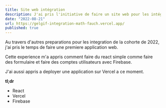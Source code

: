 ```yaml
---
title: Site web intégration
description: J'ai pris l'initiative de faire un site web pour les intégrations du RéGIé de 2022
date: "2022-08-21"
url: https://gelgif-integration-math-fauch.vercel.app/
published: true
---
```


Au travers d'autres preparations pour les integration de la cohorte de 2022, j'ai pris le temps de faire une premiere application web.

Cette experience m'a appris comment faire du react simple comme faire des formulaire et faire des comptes utilisateurs avec Firebase.

J'ai aussi appris a deployer une application sur Vercel a ce moment.

**tl;dr**

- React
- Vercel
- Firebase